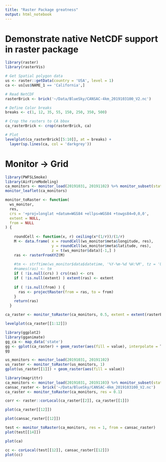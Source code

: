 ```yaml
---
title: "Raster Package greatness"
output: html_notebook
---
```

# Demonstrate native NetCDF support in raster package
```r
library(raster)
library(rasterVis)

# Get Spatial polygon data
us <- raster::getData(country = 'USA', level = 1)
ca <- us[us$NAME_1 == 'California',]

# Read NetCDF
rasterBrick <- brick('~/Data/BlueSky/CANSAC-4km_2019103100_V2.nc')

# Define Color breaks
breaks <- c(1, 12, 35, 55, 150, 250, 350, 500)

# Crop the rasters to CA bbox
ca_rasterBrick <- crop(rasterBrick, ca)

# Plot
levelplot(ca_rasterBrick[[5:10]], at = breaks) + 
  layer(sp.lines(ca, col = 'darkgrey'))

```

# Monitor -> Grid
```r
library(PWFSLSmoke)
library(AirFireModeling)
ca_monitors <- monitor_load(20191031, 20191102) %>% monitor_subset(stateCodes = 'CA')
monitor_leaflet(ca_monitors)
```

```r
monitor_toRaster <- function( 
  ws_monitor, 
  res, 
  crs = '+proj=longlat +datum=WGS84 +ellps=WGS84 +towgs84=0,0,0', 
  extent = NULL, 
  from = NULL
) { 
  
    roundCell <- function(x, r) ceiling(x*(1/r))/(1/r)
    M <- data.frame( x = roundCell(ws_monitor$meta$longitude, res), 
                     y = roundCell(ws_monitor$meta$latitude, res), 
                     z = t(ws_monitor$data)[-1,] ) 
    ras <- rasterFromXYZ(M)
    
    #tm <- strftime(ws_monitor$data$datetime, '%Y-%m-%d %H:%M', tz = 'UTC')
    #names(ras) <- tm
    if ( !is.null(crs) ) crs(ras) <- crs
    if ( !is.null(extent) ) extent(ras) <- extent
      
    if ( !is.null(from) ) {
      ras <- projectRaster(from = ras, to = from)
    }
    return(ras)
  }
```

```r

ca_raster <- monitor_toRaster(ca_monitors, 0.5, extent = extent(rasterBrick))

levelplot(ca_raster[[1:12]])
```

```r
library(ggplot2)
library(gganimate)
gg_ca <- map_data('state')
gg <- gplot(ca_raster) + geom_raster(aes(fill = value), interpolate = T) + transition_states(variable)
gg
```

```r
us_monitors <- monitor_load(20191031, 20191102)
us_raster <- monitor_toRaster(us_monitors, 1)
gplot(us_raster[[1]]) + geom_raster(aes(fill = value))
```

```r

library(magrittr)
ca_monitors <- monitor_load(20191031, 20191103) %>% monitor_subset(stateCodes = 'CA')
cansac_raster <- brick('~/Data/BlueSky/CANSAC-4km_2019103100_V2.nc')
ca_raster <- monitor_toRaster(ca_monitors, res = 0.1)

corr <- raster::corLocal(ca_raster[[2]], ca_raster[[1]])
```

```r
plot(ca_raster[[12]])
```

```r
plot(cansac_raster[[12]])
```

```r
test <- monitor_toRaster(ca_monitors, res = 1, from = cansac_raster)
plot(test[[14]])
```
```r
plot(ca)
```

```r
cc <- corLocal(test[[12]], cansac_raster[[12]])
plot(cc) 

```

